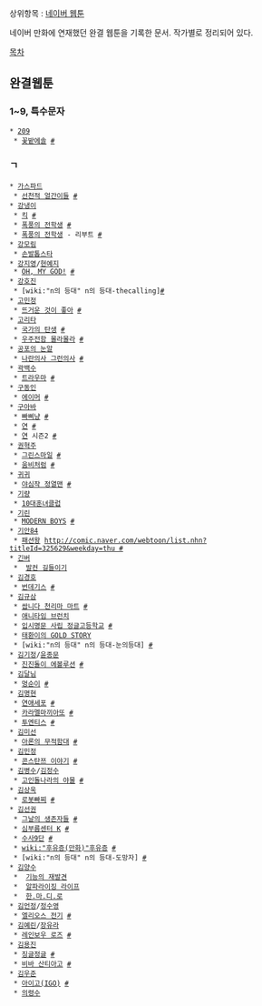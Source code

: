 상위항목 : [[네이버 웹툰]]

네이버 만화에 연재했던 완결 웹툰을 기록한 문서. 작가별로 정리되어 있다.

[[목차]]

== 완결웹툰 ==
=== 1~9, 특수문자 ===
 * [[209]]
  * [[꽃밭에솔]] [http://comic.naver.com/webtoon/list.nhn?titleId=414612&weekday=mon #]
=== ㄱ ===
 * [[가스파드]]
  * [[선천적 얼간이들]] [http://comic.naver.com/webtoon/list.nhn?titleId=478261&weekday=thu #]
 * [[강냉이]]
  * [[킥#s-5|킥]] [http://comic.naver.com/webtoon/list.nhn?titleId=551647 #]
  * [[폭풍의 전학생]] [http://comic.naver.com/webtoon/list.nhn?titleId=150388 #]
  * [[폭풍의 전학생]] - 리부트 [http:/d/comic.naver.com/webtoon/list.nhn?titleId=434644 #]
 * [[강모림]]
  * [http://comic.naver.com/webtoon/list.nhn?titleId=624920 손발톱스타]
 * [[강지영]]/[[현예지]]
  * [[OH, MY GOD!]] [http://comic.naver.com/webtoon/list.nhn?titleId=563786&weekday=sat #]
 * [[강호진]]
  * [wiki:"n의 등대" n의 등대-thecalling][http://comic.naver.com/webtoon/list.nhn?titleId=26456 #]
 * [[고민정]]
  * [[뜨거운 것이 좋아]] [http://comic.naver.com/webtoon/list.nhn?titleId=160461&weekday=tue #]
 * [[고리타]]
  * [[국가의 탄생]] [http://comic.naver.com/webtoon/list.nhn?titleId=170785&weekday=fri #]
  * [[우주전함 몰라몰라]] [http://comic.naver.com/webtoon/list.nhn?titleId=511454&weekday=thu #]
 * [[공포의 눈알]]
  * [[나란의사 그런의사]] [http://comic.naver.com/webtoon/list.nhn?titleId=387517&weekday=mon #]
 * [[곽백수]]
  * [[트라우마]] [http://comic.naver.com/webtoon/list.nhn?titleId=22052 #]
 * [[구동인]]
  * [[에이머]] [http://comic.naver.com/webtoon/list.nhn?titleId=400739 #]
 * [[구아바]]
  * [[빠삐냥]] [http://comic.naver.com/webtoon/list.nhn?titleId=26430 #]
  * [[연]] [http://comic.naver.com/webtoon/list.nhn?titleId=73352 #]
  * [[연]] 시즌2 [http://comic.naver.com/webtoon/list.nhn?titleId=407142&weekday=sat# #]
 * [[권혁주]]
  * [[그린스마일]] [http://comic.naver.com/webtoon/list.nhn?titleId=72938 #]
  * [[움비처럼]] [http://comic.naver.com/webtoon/list.nhn?titleId=332797 #]
 * [[귀귀]]
  * [[야심작 정열맨]] [http://comic.naver.com/webtoon/list.nhn?titleId=26309&weekday=wed #]
 * [[기량]]
  * [http://comic.naver.com/webtoon/list.nhn?titleId=613814 10대훈녀클럽]
 * [[기린]]
  * [[MODERN BOYS]] [http://comic.naver.com/webtoon/list.nhn?titleId=260510&weekday=sun #]
 * [[기안84]]
  * [[패션왕]] [[http://comic.naver.com/webtoon/list.nhn?titleId=325629&weekday=thu #]]
 * [[긴버]]
  *  [http://comic.naver.com/webtoon/list.nhn?titleId=247228 발컨 길들이기]
 * [[김경호]]
  * [[번데기스]] [http://comic.naver.com/webtoon/list.nhn?titleId=67340 #]
 * [[김규삼]]
  * [[쌉니다 천리마 마트]] [http://comic.naver.com/webtoon/list.nhn?titleId=212694&weekday=fri #]
  * [http://comic.naver.com/webtoon/list.nhn?titleId=339643 애니타임 브런치] 
  * [[입시명문 사립 정글고등학교]] [http://comic.naver.com/webtoon/list.nhn?titleId=15640 #]
  * [http://comic.naver.com/webtoon/list.nhn?titleId=377688 태환이의 GOLD STORY]
  * [wiki:"n의 등대" n의 등대-눈의등대] [http://comic.naver.com/webtoon/list.nhn?titleId=26458 #]
 * [[김기정]]/[[윤종문]]
  * [[진진돌이 에볼루션]] [http://comic.naver.com/webtoon/list.nhn?titleId=69296 #]
 * [[김달님]]
  * [[멍순이]] [http://comic.naver.com/webtoon/list.nhn?titleId=316908&weekday=mon #]
 * [[김명현]]
  * [[연애세포]] [http://comic.naver.com/webtoon/list.nhn?titleId=191347&weekday=wed #]
  * [[카라멜마끼아또]] [http://comic.naver.com/webtoon/list.nhn?titleId=26074 #]
  * [[투엔티스]] [http://comic.naver.com/webtoon/list.nhn?titleId=532057 #]
 * [[김미선]]
  * [[아론의 무적함대]] [http://comic.naver.com/webtoon/list.nhn?titleId=96907 #]
 * [[김민정]]
  * [[콘스탄쯔 이야기]] [http://comic.naver.com/webtoon/list.nhn?titleId=140444&weekday=mon #]
 * [[김병수]]/[[김정수]]
  * [[고인돌나라의 야물]] [http://comic.naver.com/webtoon/list.nhn?titleId=113588 #]
 * [[김상욱]]
  * [[로봇빠찌]] [http://comic.naver.com/webtoon/list.nhn?titleId=70920 #]
 * [[김선권]]
  * [[그날의 생존자들]] [http://comic.naver.com/webtoon/list.nhn?titleId=557678 #]
  * [[심부름센터 K]] [http://comic.naver.com/webtoon/list.nhn?titleId=186814 #]
  * [[수사9단]] [http://comic.naver.com/webtoon/list.nhn?titleId=15568&weekday=thu #]
  * [[wiki:"후유증(만화)"후유증]] [http://comic.naver.com/webtoon/list.nhn?titleId=471284&weekday=sun #]
  * [wiki:"n의 등대" n의 등대-도망자] [http://comic.naver.com/webtoon/list.nhn?titleId=26473 #]
 * [[김양수]]
  *  [http://comic.naver.com/webtoon/list.nhn?titleId=255088 기능의 재발견]
  *  [http://comic.naver.com/webtoon/list.nhn?titleId=150535 알파라이징 라이프]
  *  [http://comic.naver.com/webtoon/list.nhn?titleId=150569 한.마.디.로]
 * [[김언정]]/[[정수영]]
  * [[엘리오스 전기]] [http://comic.naver.com/webtoon/list.nhn?titleId=415350&weekday=thu #]
 * [[김예린]]/[[장유라]]
  * [[레인보우 로즈]] [http://comic.naver.com/webtoon/list.nhn?titleId=546622&weekday=tue #]
 * [[김용진]]
  * [[징글정글]] [http://comic.naver.com/webtoon/list.nhn?titleId=103391 #]
  * [[비바 산티아고]] [http://comic.naver.com/webtoon/list.nhn?titleId=423376&weekday=tue #]
 * [[김우준]]
  * [[아이고(IGO)]] [http://comic.naver.com/webtoon/list.nhn?titleId=318994&weekday=fri #]
  * [[의령수]] 